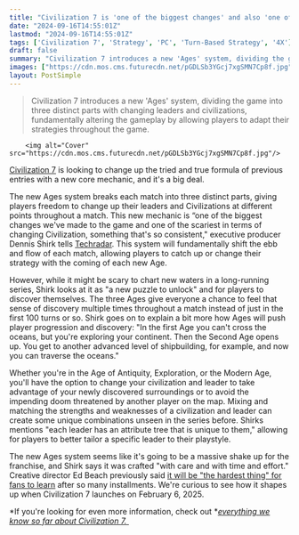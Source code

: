 ```yaml
---
title: "Civilization 7 is 'one of the biggest changes' and also 'one of the scariest' in the 34-year history of the strategy series"
date: "2024-09-16T14:55:01Z"
lastmod: "2024-09-16T14:55:01Z"
tags: ['Civilization 7', 'Strategy', 'PC', 'Turn-Based Strategy', '4X']
draft: false
summary: "Civilization 7 introduces a new 'Ages' system, dividing the game into three distinct parts with changing leaders and civilizations, fundamentally altering the gameplay by allowing players to adapt their strategies throughout the game."
images: ["https://cdn.mos.cms.futurecdn.net/pGDLSb3YGcj7xgSMN7Cp8f.jpg"]
layout: PostSimple
---
```

> Civilization 7 introduces a new 'Ages' system, dividing the game into three distinct parts with changing leaders and civilizations, fundamentally altering the gameplay by allowing players to adapt their strategies throughout the game.


        <img alt="Cover" src="https://cdn.mos.cms.futurecdn.net/pGDLSb3YGcj7xgSMN7Cp8f.jpg"/>
        
[<u>Civilization 7</u>](https://www.gamesradar.com/games/strategy/civilization-7-guide/) is looking to change up the tried and true formula of previous entries with a new core mechanic, and it's a big deal. 

The new Ages system breaks each match into three distinct parts, giving players freedom to change up their leaders and Civilizations at different points throughout a match. This new mechanic is “one of the biggest changes we've made to the game and one of the scariest in terms of changing Civilization, something that's so consistent," executive producer Dennis Shirk tells [<u>Techradar</u>](https://www.techradar.com/gaming/consoles-pc/civilization-7-interview-preview-gamescom-leader-mechanics). This system will fundamentally shift the ebb and flow of each match, allowing players to catch up or change their strategy with the coming of each new Age.

However, while it might be scary to chart new waters in a long-running series, Shirk looks at it as "a new puzzle to unlock" and for players to discover themselves. The three Ages give everyone a chance to feel that sense of discovery multiple times throughout a match instead of just in the first 100 turns or so. Shirk goes on to explain a bit more how Ages will push player progression and discovery: "In the first Age you can't cross the oceans, but you're exploring your continent. Then the Second Age opens up. You get to another advanced level of shipbuilding, for example, and now you can traverse the oceans." 

Whether you're in the Age of Antiquity, Exploration, or the Modern Age, you'll have the option to change your civilization and leader to take advantage of your newly discovered surroundings or to avoid the impending doom threatened by another player on the map. Mixing and matching the strengths and weaknesses of a civilization and leader can create some unique combinations unseen in the series before. Shirks mentions "each leader has an attribute tree that is unique to them," allowing for players to better tailor a specific leader to their playstyle.  

The new Ages system seems like it's going to be a massive shake up for the franchise, and Shirk says it was crafted "with care and with time and effort." Creative director Ed Beach previously said [<u>it will be "the hardest thing" for fans to learn</u>](https://www.gamesradar.com/games/strategy/civilization-7-lead-says-the-new-ages-system-will-be-the-hardest-thing-for-fans-to-learn-it-changes-the-fundamental-structure-of-the-game/) after so many installments. We're curious to see how it shapes up when Civilization 7 launches on February 6, 2025.

*If you're looking for even more information, check out *[<u><em>everything we know so far about Civilization 7. </em></u>](https://www.gamesradar.com/games/strategy/civilization-7-guide/) 
        